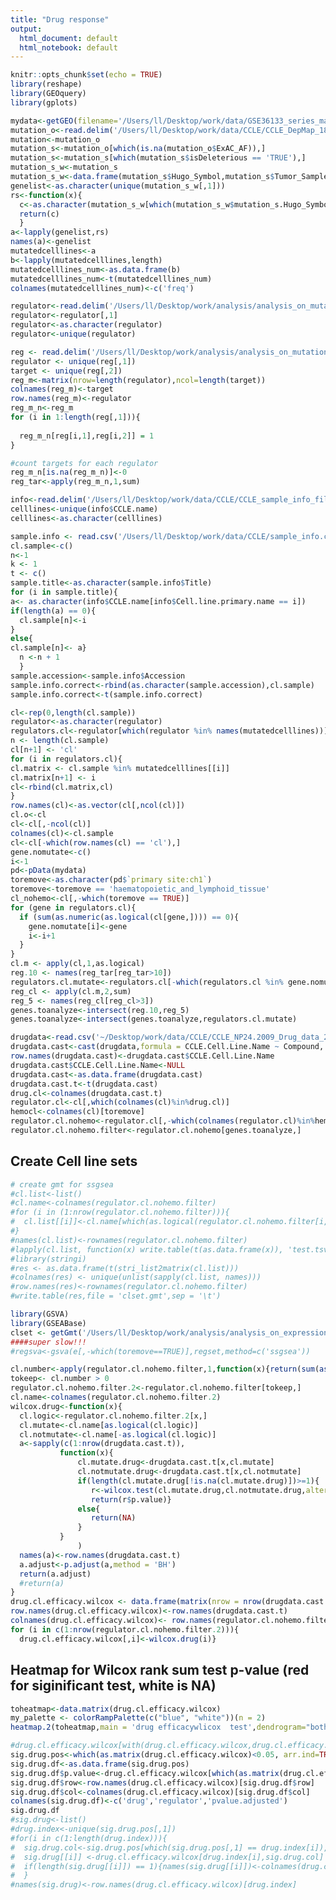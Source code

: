 ```yaml
---
title: "Drug response"
output:
  html_document: default
  html_notebook: default
---
```

```r
knitr::opts_chunk$set(echo = TRUE)
library(reshape)
library(GEOquery)
library(gplots)
```

```r
mydata<-getGEO(filename='/Users/ll/Desktop/work/data/GSE36133_series_matrix.txt')
mutation_o<-read.delim('/Users/ll/Desktop/work/data/CCLE/CCLE_DepMap_18Q1_maf_20180207 (1).txt')
mutation<-mutation_o
mutation_s<-mutation_o[which(is.na(mutation_o$ExAC_AF)),]
mutation_s<-mutation_s[which(mutation_s$isDeleterious == 'TRUE'),]
mutation_s_w<-mutation_s
mutation_s_w<-data.frame(mutation_s$Hugo_Symbol,mutation_s$Tumor_Sample_Barcode)
genelist<-as.character(unique(mutation_s_w[,1]))
rs<-function(x){
  c<-as.character(mutation_s_w[which(mutation_s_w$mutation_s.Hugo_Symbol==x),2])
  return(c)
  }
a<-lapply(genelist,rs)
names(a)<-genelist
mutatedcelllines<-a
b<-lapply(mutatedcelllines,length)
mutatedcelllines_num<-as.data.frame(b)
mutatedcelllines_num<-t(mutatedcelllines_num)
colnames(mutatedcelllines_num)<-c('freq')

regulator<-read.delim('/Users/ll/Desktop/work/analysis/analysis_on_mutation/Gene_regulators/regulator classification.txt')
regulator<-regulator[,1]
regulator<-as.character(regulator)
regulator<-unique(regulator)

reg <- read.delim('/Users/ll/Desktop/work/analysis/analysis_on_mutation/Gene_regulators/Regulatory network.txt')
regulator <- unique(reg[,1])
target <- unique(reg[,2])
reg_m<-matrix(nrow=length(regulator),ncol=length(target))
colnames(reg_m)<-target
row.names(reg_m)<-regulator
reg_m_n<-reg_m
for (i in 1:length(reg[,1])){
  
  reg_m_n[reg[i,1],reg[i,2]] = 1
}

#count targets for each regulator
reg_m_n[is.na(reg_m_n)]<-0
reg_tar<-apply(reg_m_n,1,sum)

info<-read.delim('/Users/ll/Desktop/work/data/CCLE/CCLE_sample_info_file_2012-10-18.txt')
celllines<-unique(info$CCLE.name)
celllines<-as.character(celllines)
```
```r
sample.info <- read.csv('/Users/ll/Desktop/work/data/CCLE/sample_info.csv')
cl.sample<-c()
n<-1
k <- 1
t <- c()
sample.title<-as.character(sample.info$Title)
for (i in sample.title){
a<- as.character(info$CCLE.name[info$Cell.line.primary.name == i])
if(length(a) == 0){
  cl.sample[n]<-i
} 
else{
cl.sample[n]<- a}
  n <-n + 1
  }
sample.accession<-sample.info$Accession
sample.info.correct<-rbind(as.character(sample.accession),cl.sample)
sample.info.correct<-t(sample.info.correct)

cl<-rep(0,length(cl.sample))
regulator<-as.character(regulator)
regulators.cl<-regulator[which(regulator %in% names(mutatedcelllines))]
n <- length(cl.sample)
cl[n+1] <- 'cl'
for (i in regulators.cl){
cl.matrix <- cl.sample %in% mutatedcelllines[[i]]
cl.matrix[n+1] <- i 
cl<-rbind(cl.matrix,cl)
}
row.names(cl)<-as.vector(cl[,ncol(cl)])
cl.o<-cl
cl<-cl[,-ncol(cl)]
colnames(cl)<-cl.sample
cl<-cl[-which(row.names(cl) == 'cl'),]
gene.nomutate<-c()
i<-1
pd<-pData(mydata)
toremove<-as.character(pd$`primary site:ch1`)
toremove<-toremove == 'haematopoietic_and_lymphoid_tissue'
cl_nohemo<-cl[,-which(toremove == TRUE)]
for (gene in regulators.cl){
  if (sum(as.numeric(as.logical(cl[gene,]))) == 0){
    gene.nomutate[i]<-gene
    i<-i+1
  }
}
cl.m <- apply(cl,1,as.logical)
reg.10 <- names(reg_tar[reg_tar>10])
regulators.cl.mutate<-regulators.cl[-which(regulators.cl %in% gene.nomutate)]
reg_cl <- apply(cl.m,2,sum)
reg_5 <- names(reg_cl[reg_cl>3])
genes.toanalyze<-intersect(reg.10,reg_5)
genes.toanalyze<-intersect(genes.toanalyze,regulators.cl.mutate)
```

```r
drugdata<-read.csv('~/Desktop/work/data/CCLE/CCLE_NP24.2009_Drug_data_2015.02.24.csv')
drugdata.cast<-cast(drugdata,formula = CCLE.Cell.Line.Name ~ Compound, value = 'IC50..uM.')
row.names(drugdata.cast)<-drugdata.cast$CCLE.Cell.Line.Name
drugdata.cast$CCLE.Cell.Line.Name<-NULL
drugdata.cast<-as.data.frame(drugdata.cast)
drugdata.cast.t<-t(drugdata.cast)
drug.cl<-colnames(drugdata.cast.t)
regulator.cl<-cl[,which(colnames(cl)%in%drug.cl)]
hemocl<-colnames(cl)[toremove]
regulator.cl.nohemo<-regulator.cl[,-which(colnames(regulator.cl)%in%hemocl)]
regulator.cl.nohemo.filter<-regulator.cl.nohemo[genes.toanalyze,]
```

## Create Cell line sets

```r
# create gmt for ssgsea
#cl.list<-list()
#cl.name<-colnames(regulator.cl.nohemo.filter)
#for (i in (1:nrow(regulator.cl.nohemo.filter))){
#  cl.list[[i]]<-cl.name[which(as.logical(regulator.cl.nohemo.filter[i,]))]
#}
#names(cl.list)<-rownames(regulator.cl.nohemo.filter)
#lapply(cl.list, function(x) write.table(t(as.data.frame(x)), 'test.tsv'  , append= T, sep='\t' ))
#library(stringi)
#res <- as.data.frame(t(stri_list2matrix(cl.list)))
#colnames(res) <- unique(unlist(sapply(cl.list, names)))
#row.names(res)<-rownames(regulator.cl.nohemo.filter)
#write.table(res,file = 'clset.gmt',sep = '\t')
```

```r
library(GSVA)
library(GSEABase)
clset <- getGmt('/Users/ll/Desktop/work/analysis/analysis_on_expression/gset/clset.gmt')
####super slow!!!
#regsva<-gsva(e[,-which(toremove==TRUE)],regset,method=c('ssgsea'))
```

```r
cl.number<-apply(regulator.cl.nohemo.filter,1,function(x){return(sum(as.logical(x)))})
tokeep<- cl.number > 0
regulator.cl.nohemo.filter.2<-regulator.cl.nohemo.filter[tokeep,]
cl.name<-colnames(regulator.cl.nohemo.filter.2)
wilcox.drug<-function(x){
  cl.logic<-regulator.cl.nohemo.filter.2[x,]
  cl.mutate<-cl.name[as.logical(cl.logic)]
  cl.notmutate<-cl.name[-as.logical(cl.logic)]
  a<-sapply(c(1:nrow(drugdata.cast.t)),
           function(x){
               cl.mutate.drug<-drugdata.cast.t[x,cl.mutate]
               cl.notmutate.drug<-drugdata.cast.t[x,cl.notmutate]
               if(length(cl.mutate.drug[!is.na(cl.mutate.drug)])>=1){
                  r<-wilcox.test(cl.mutate.drug,cl.notmutate.drug,alternative = 'less')
                  return(r$p.value)}
               else{
                  return(NA)
               }
           }
               )
  names(a)<-row.names(drugdata.cast.t)
  a.adjust<-p.adjust(a,method = 'BH')
  return(a.adjust)
  #return(a)
}
drug.cl.efficacy.wilcox <- data.frame(matrix(nrow = nrow(drugdata.cast.t),ncol = nrow(regulator.cl.nohemo.filter.2)))
row.names(drug.cl.efficacy.wilcox)<-row.names(drugdata.cast.t)
colnames(drug.cl.efficacy.wilcox)<- row.names(regulator.cl.nohemo.filter.2)
for (i in c(1:nrow(regulator.cl.nohemo.filter.2))){
  drug.cl.efficacy.wilcox[,i]<-wilcox.drug(i)}
```

## Heatmap for Wilcox rank sum test p-value (red for siginificant test, white is NA)
```r
toheatmap<-data.matrix(drug.cl.efficacy.wilcox)
my_palette <- colorRampPalette(c("blue", "white"))(n = 2)
heatmap.2(toheatmap,main = 'drug efficacywlicox  test',dendrogram="both",breaks = c(0,0.05,1),trace="none",density.info = 'density',key.title = 'P-value for \ndrug efficacy wlicox  test result',keysize = 0.6,margins = c(3,20),cexRow = 1.5,cexCol = 1.2)
```
```r
#drug.cl.efficacy.wilcox[with(drug.cl.efficacy.wilcox,drug.cl.efficacy.wilcox<0.05)]
sig.drug.pos<-which(as.matrix(drug.cl.efficacy.wilcox)<0.05, arr.ind=TRUE)
sig.drug.df<-as.data.frame(sig.drug.pos)
sig.drug.df$p.value<-drug.cl.efficacy.wilcox[which(as.matrix(drug.cl.efficacy.wilcox)<0.05, arr.ind=TRUE)]
sig.drug.df$row<-row.names(drug.cl.efficacy.wilcox)[sig.drug.df$row]
sig.drug.df$col<-colnames(drug.cl.efficacy.wilcox)[sig.drug.df$col]
colnames(sig.drug.df)<-c('drug','regulator','pvalue.adjusted')
sig.drug.df
#sig.drug<-list()
#drug.index<-unique(sig.drug.pos[,1])
#for(i in c(1:length(drug.index))){
#  sig.drug.col<-sig.drug.pos[which(sig.drug.pos[,1] == drug.index[i]),2]
#  sig.drug[[i]] <-drug.cl.efficacy.wilcox[drug.index[i],sig.drug.col]
#  if(length(sig.drug[[i]]) == 1){names(sig.drug[[i]])<-colnames(drug.cl.efficacy.wilcox[sig.drug.col])}
#  }
#names(sig.drug)<-row.names(drug.cl.efficacy.wilcox)[drug.index]
```


